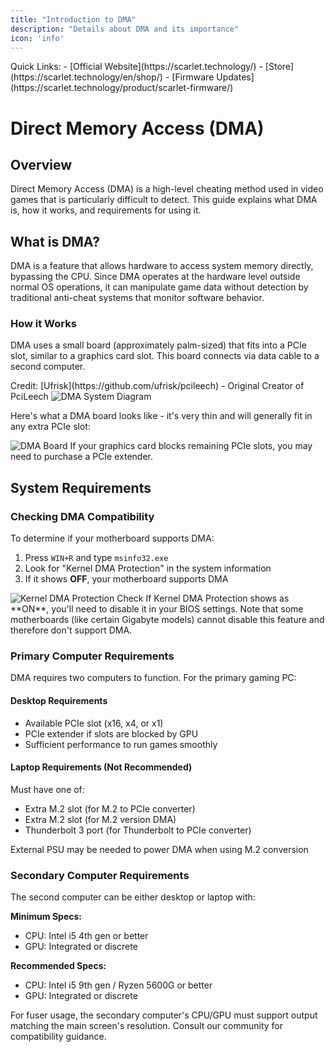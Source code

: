 ```yaml
---
title: "Introduction to DMA"
description: "Details about DMA and its importance"
icon: 'info'
---
```


<Note>
  Quick Links:
  - [Official Website](https://scarlet.technology/)
  - [Store](https://scarlet.technology/en/shop/)
  - [Firmware Updates](https://scarlet.technology/product/scarlet-firmware/)
</Note>

# Direct Memory Access (DMA)

## Overview

Direct Memory Access (DMA) is a high-level cheating method used in video games that is particularly difficult to detect. This guide explains what DMA is, how it works, and requirements for using it.

## What is DMA?

DMA is a feature that allows hardware to access system memory directly, bypassing the CPU. Since DMA operates at the hardware level outside normal OS operations, it can manipulate game data without detection by traditional anti-cheat systems that monitor software behavior.

### How it Works

DMA uses a small board (approximately palm-sized) that fits into a PCIe slot, similar to a graphics card slot. This board connects via data cable to a second computer.

<Note>
Credit: [Ufrisk](https://github.com/ufrisk/pcileech) - Original Creator of PciLeech
</Note>

<Frame>
  <img src="/images/image (22).png" alt="DMA System Diagram" />
</Frame>

Here's what a DMA board looks like - it's very thin and will generally fit in any extra PCIe slot:

<Frame>
  <img src="/images/image (23).png" alt="DMA Board" />
</Frame>

<Tip>
If your graphics card blocks remaining PCIe slots, you may need to purchase a PCIe extender.
</Tip>

## System Requirements

### Checking DMA Compatibility 

To determine if your motherboard supports DMA:

1. Press `WIN+R` and type `msinfo32.exe`
2. Look for "Kernel DMA Protection" in the system information
3. If it shows **OFF**, your motherboard supports DMA

<Frame>
  <img src="/images/image (25).png" alt="Kernel DMA Protection Check" />
</Frame>

<Warning>
If Kernel DMA Protection shows as **ON**, you'll need to disable it in your BIOS settings. Note that some motherboards (like certain Gigabyte models) cannot disable this feature and therefore don't support DMA.
</Warning>

### Primary Computer Requirements

DMA requires two computers to function. For the primary gaming PC:

#### Desktop Requirements
- Available PCIe slot (x16, x4, or x1)
- PCIe extender if slots are blocked by GPU
- Sufficient performance to run games smoothly

#### Laptop Requirements (Not Recommended)
Must have one of:
- Extra M.2 slot (for M.2 to PCIe converter)
- Extra M.2 slot (for M.2 version DMA)
- Thunderbolt 3 port (for Thunderbolt to PCIe converter)

<Note>
External PSU may be needed to power DMA when using M.2 conversion
</Note>

### Secondary Computer Requirements

The second computer can be either desktop or laptop with:

**Minimum Specs:**
- CPU: Intel i5 4th gen or better
- GPU: Integrated or discrete

**Recommended Specs:**
- CPU: Intel i5 9th gen / Ryzen 5600G or better
- GPU: Integrated or discrete

<Warning>
For fuser usage, the secondary computer's CPU/GPU must support output matching the main screen's resolution. Consult our community for compatibility guidance.
</Warning>